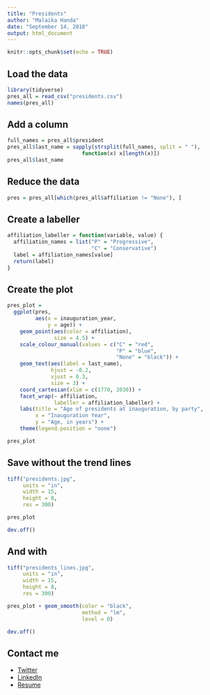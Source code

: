 ---
title: "Presidents"
author: "Malaika Handa"
date: "September 14, 2018"
output: html_document
---

```{r setup, include=FALSE}
knitr::opts_chunk$set(echo = TRUE)
```

## Load the data
```{r}
library(tidyverse)
pres_all = read_csv("presidents.csv")
names(pres_all)
```

## Add a column
```{r}
full_names = pres_all$president
pres_all$last_name = sapply(strsplit(full_names, split = " "),
                        function(x) x[length(x)])
pres_all$last_name
```

## Reduce the data
```{r}
pres = pres_all[which(pres_all$affiliation != "None"), ]
```

## Create a labeller
```{r}
affiliation_labeller = function(variable, value) {
  affiliation_names = list("P" = "Progressive",
                           "C" = "Conservative")
  label = affiliation_names[value]
  return(label)
}
```

## Create the plot
```{r, warning = FALSE, message = FALSE, fig.height = 8, fig.width = 15}
pres_plot =
  ggplot(pres,
         aes(x = inauguration_year,
             y = age)) +
    geom_point(aes(color = affiliation),
               size = 4.5) +
    scale_colour_manual(values = c("C" = "red",
                                   "P" = "blue",
                                   "None" = "black")) +
    geom_text(aes(label = last_name),
              hjust = -0.2,
              vjust = 0.3,
              size = 3) +
    coord_cartesian(xlim = c(1770, 2030)) + 
    facet_wrap(~ affiliation,
               labeller = affiliation_labeller) +
    labs(title = "Age of presidents at inauguration, by party",
         x = "Inauguration Year",
         y = "Age, in years") +
    theme(legend.position = "none")

pres_plot
```

## Save without the trend lines
```{r, warning = FALSE, message = FALSE}
tiff("presidents.jpg",
     units = "in",
     width = 15,
     height = 8,
     res = 300)

pres_plot

dev.off()
```

## And with
```{r, warning = FALSE, message = FALSE}
tiff("presidents_lines.jpg",
     units = "in",
     width = 15,
     height = 8,
     res = 300)

pres_plot + geom_smooth(color = "black",
                        method = "lm",
                        level = 0)

dev.off()
```

## Contact me

* [Twitter](https://twitter.com/malicodes)
* [LinkedIn](https://www.linkedin.com/in/malaika-handa/)
* [Resume](https://drive.google.com/file/d/1ammnktVHH-GdZ2UOsGCsUS_VM3w8csh8/view?usp=sharing)



